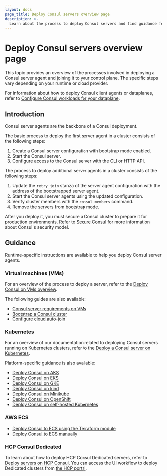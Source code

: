 ```yaml
---
layout: docs
page_title: Deploy Consul servers overview page
description: >-
  Learn about the process to deploy Consul servers and find guidance for runtime-specific resources for deploying servers on virtual machines, Kubernetes, and AWS ECS.
---
```


# Deploy Consul servers overview page

This topic provides an overview of the processes involved in deploying a Consul server agent and joining it to your control plane. The specific steps vary depending on your runtime or cloud provider.

For information about how to deploy Consul client agents or dataplanes, refer to [Configure Consul workloads for your dataplane](/consul/docs/deploy/workload).

## Introduction

Consul server agents are the backbone of a Consul deployment.

The basic process to deploy the first server agent in a cluster consists of the following steps:

1. Create a Consul server configuration with bootstrap mode enabled.
1. Start the Consul server.
1. Configure access to the Consul server with the CLI or HTTP API.

The process to deploy additional server agents in a cluster consists of the following steps:

1. Update the `retry_join` stanza of the server agent configuration with the address of the bootstrapped server agent.
1. Start the Consul server agents using the updated configuration.
1. Verify cluster members with the `consul members` command.
1. Remove the servers from bootstrap mode.

After you deploy it, you must secure a Consul cluster to prepare it for production environments. Refer to [Secure Consul](/consul/docs/secure) for more information about Consul's security model.

## Guidance

Runtime-specific instructions are available to help you deploy Consul server agents.

### Virtual machines (VMs)

For an overview of the process to deploy a server, refer to the [Deploy Consul on VMs overview](/consul/docs/deploy/server/vm).

The following guides are also available:

- [Consul server requirements on VMs](/consul/docs/deploy/server/vm/requirements)
- [Bootstrap a Consul cluster](/consul/docs/deploy/server/vm/bootstrap)
- [Configure cloud auto-join](/consul/docs/deploy/server/vm/cloud-auto-join)

### Kubernetes

For an overview of our documentation related to deploying Consul servers running on Kubernetes clusters, refer to the [Deploy a Consul server on Kubernetes](/consul/docs/deploy/server/k8s).

Platform-specific guidance is also available:

- [Deploy Consul on AKS](/consul/docs/deploy/server/k8s/plaform/aks)
- [Deploy Consul on EKS](/consul/docs/deploy/server/k8s/plaform/eks)
- [Deploy Consul on GKE](/consul/docs/deploy/server/k8s/plaform/gke)
- [Deploy Consul on kind](/consul/docs/deploy/server/k8s/plaform/kind)
- [Deploy Consul on Minikube](/consul/docs/deploy/server/k8s/plaform/minikube)
- [Deploy Consul on OpenShift](/consul/docs/deploy/server/k8s/plaform/openshift)
- [Deploy Consul on self-hosted Kubernetes](/consul/docs/deploy/server/k8s/plaform/self-hosted)

### AWS ECS

- [Deploy Consul to ECS using the Terraform module](/consul/docs/deploy/server/ecs)
- [Deploy Consul to ECS manually](/consul/docs/deploy/server/ecs/manual)

### HCP Consul Dedicated

To learn about how to deploy HCP Consul Dedicated servers, refer to [Deploy servers on HCP Consul](/consul/docs/deploy/server/hcp). You can access the UI workflow to deploy Dedicated clusters from [the HCP portal](https://portal.cloud.hashicorp.com).